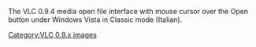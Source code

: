 The VLC 0.9.4 media open file interface with mouse cursor over the Open button under Windows Vista in Classic mode (Italian).

[[Category:VLC 0.9.x images]]